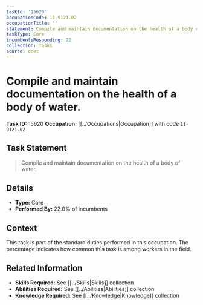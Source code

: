 ```yaml
---
taskId: '15620'
occupationCode: 11-9121.02
occupationTitle: ''
statement: Compile and maintain documentation on the health of a body of water.
taskType: Core
incumbentsResponding: 22
collection: Tasks
source: onet
---
```

# Compile and maintain documentation on the health of a body of water.

**Task ID:** 15620
**Occupation:** [[../Occupations|Occupation]] with code `11-9121.02`

## Task Statement

> Compile and maintain documentation on the health of a body of water.

## Details

- **Type:** Core
- **Performed By:** 22.0% of incumbents

## Context

This task is part of the standard duties performed in this occupation. The percentage indicates how common this task is among workers in the field.

## Related Information

- **Skills Required:** See [[../Skills|Skills]] collection
- **Abilities Required:** See [[../Abilities|Abilities]] collection
- **Knowledge Required:** See [[../Knowledge|Knowledge]] collection
